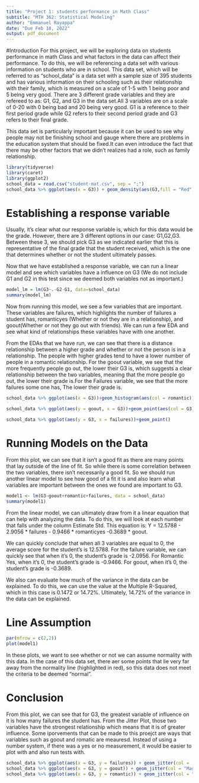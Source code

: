 ---
title: "Project 1: students performance in Math Class"
subtitle: "MTH 362: Statistical Modeling"
author: "Emmanuel Rayappa"
date: "Due Feb 18, 2022"
output: pdf_document
---

#Introduction 
For this project, we will be exploring data on students performance in math Class and what factors in the data can affect their performance. To do this, we will be referencing a data set with various information on students who are in school. This data set, which will be referred to as "school_data" is a data set with a sample size of 395 students and has various information on their schooling such as their relationship with their family, which is measured on a scale of 1-5 with 1 being poor and 5 being very good. There are 3 different grade variables and they are refereed to as: G1, G2, and G3 in the data set.All 3 variables are on a scale of 0-20 with 0 being bad and 20 being very good. G1 is a reference to their first period grade while G2 refers to their second period grade and G3 refers to their final grade. 

This data set is particularly important because it can be used to see why people may not be finishing school and gauge where there are problems in the education system that should be fixed.It can even introduce the fact that there may be other factors that we didn't realizes had a role, such as family relationship.



```{r, echo = FALSE,warning=FALSE}
library(tidyverse)
library(caret)
library(ggplot2)
school_data = read.csv("student-mat.csv", sep = ";")
school_data %>% ggplot(aes(x = G3)) + geom_density(aes(G3,fill = "Red"))
```
# Establishing a response variable
Usually, it's clear what our response variable is, which for this data would be the grade. However, there are 3 different options in our case: G1,G2,G3. Between these 3, we should pick G3 as we indicated earlier that this is representative of the final grade that the student received, which is the one that determines whether or not the student ultimately passes. 

Now that we have established a response variable, we can run a linear model and see which variables have a influence on G3 (We do not include G1 and G2 in this test since we deemed both variables not as important.)

```{r,echo=FALSE, warning=FALSE}
model_lm = lm(G3~.-G2-G1, data=school_data)
summary(model_lm)
```
Now from running this model, we see a few variables that are important. These variables are failures, which highlights the number of failures a student has, romanticyes (Whether or not they are in a relationship), and goout(Whether or not they go out with friends). We can run a few EDA and see what kind of relationships these variables have with one another. 

From the EDAs that we have run, we can see that there is a distance relationship between a higher grade and whether or not the person is in a relationship. The people with higher grades tend to have a lower number of people in a romantic relationship. For the goout variable, we see that the more frequently people go out, the lower their G3 is, which suggests a clear relationship between the two variables, meaning that the more people go out, the lower their grade is.For the Failures variable, we see that the more failures some one has, The lower their grade is. 

```{r, echo=FALSE, warning=FALSE}
school_data %>% ggplot(aes(x = G3))+geom_histogram(aes(col = romantic))

school_data %>% ggplot(aes(y = goout, x = G3))+geom_point(aes(col = G3))

school_data %>% ggplot(aes(y = G3, x = failures))+geom_point()
```
# Running Models on the Data
From this plot, we can see that it isn't a good fit  as there are many points that lay outside of the line of fit. So while there is some correlation between the two variables, there isn't necessarily a good fit. So we should run another linear model to see how good of a fit it is and also learn what variables are important between the ones we found are important to G3.

```{r, echo=FALSE, warning=FALSE}
model1 <- lm(G3~goout+romantic+failures, data = school_data)
summary(model1)
```
From the linear model, we can ultimately draw from it a linear equation that can help with analyzing the data. To do this, we will look at each number that falls under the column Estimate Std.
This equation is: Y = 12.5788 - 2.9056 * failures - 0.9466 * romanticyes -0.3689 * goout. 

We can quickly conclude that when all 3 variables are equal to 0, the average score for the student's is 12.5788. 
For the failure variable, we can quickly see that when it's 0, the student's grade is -2.0956. 
For Romantic Yes, when it's 0, the student's grade is -0.9466. 
For goout, when it's 0, the student's grade is -0.3689. 

We also can evaluate how much of the variance in the data can be explained. To do this, we can use the value at the Multiple R-Squared, which in this case is 0.1472 or 14.72%. Ultimately, 14.72% of the variance in the data can be explained. 

# Line Assumption

```{r}
par(mfrow = c(2,2))
plot(model1)
```
In these plots, we want to see whether or not we can assume normality with this data. In the case of this data set, there aer some points that lie very far away from the normality line (highlighted in red), so this data does not meet the criteria to be deemed "normal". 

# Conclusion

From this plot, we can see that for G3, the greatest variable of influence on it is how many failures the student has. From the Jitter Plot, those two variables have the strongest relationship which means that it is of greater influence. Some iporvements that can be made to this proejct are ways that variables such as goout and romatic are meauresd. Instead of using a number system, if there was a yes or no measurement, it would be easier to plot with and also run tests with. 

```{r}
school_data %>% ggplot(aes(x = G3, y = failures)) + geom_jitter(col = 'Green')
school_data %>% ggplot(aes(x = G3, y = goout)) + geom_jitter(col = "Magenta")
school_data %>% ggplot(aes(x = G3, y = romantic)) + geom_jitter(col = "Blue")
```

